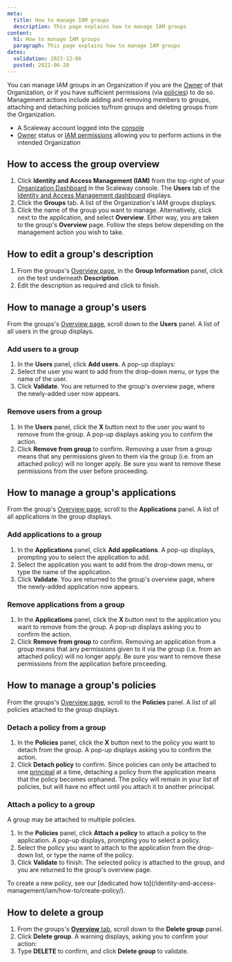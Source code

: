 ```yaml
---
meta:
  title: How to manage IAM groups
  description: This page explains how to manage IAM groups
content:
  h1: How to manage IAM groups
  paragraph: This page explains how to manage IAM groups
dates:
  validation: 2023-12-06
  posted: 2022-06-20
---
```


You can manage IAM groups in an Organization if you are the [Owner](/identity-and-access-management/iam/concepts/#owner) of that Organization, or if you have sufficient permissions (via [policies](/identity-and-access-management/iam/concepts/#policy)) to do so. Management actions include adding and removing members to groups, attaching and detaching policies to/from groups and deleting groups from the Organization.

<Macro id="requirements" />

- A Scaleway account logged into the [console](https://console.scaleway.com)
- [Owner](/identity-and-access-management/iam/concepts/#owner) status or [IAM permissions](/identity-and-access-management/iam/concepts/#permission) allowing you to perform actions in the intended Organization

## How to access the group overview

1. Click **Identity and Access Management (IAM)** from the top-right of your [Organization Dashboard](https://console.scaleway.com/organization) in the Scaleway console. The **Users** tab of the [Identity and Access Management dashboard](https://console.scaleway.com/iam/applications) displays.
    <Lightbox src="scaleway-iam-users-dashboard.webp" alt="" />
2. Click the **Groups** tab. A list of the Organization's IAM groups displays.
    <Lightbox src="scaleway-groups-overview.webp" alt="" />
3. Click the name of the group you want to manage. Alternatively, click <Icon name="more" /> next to the application, and select **Overview**. Either way, you are taken to the group's **Overview** page.
    Follow the steps below depending on the management action you wish to take.

## How to edit a group's description

1. From the groups's [Overview page](#how-to-access-the-group-overview), in the **Group Information** panel, click on the text underneath **Description**.
2. Edit the description as required and click <Icon name="validate" /> to finish.

## How to manage a group's users

From the groups's [Overview page](#how-to-access-the-group-overview), scroll down to the **Users** panel. A list of all users in the group displays.

### Add users to a group

1. In the **Users** panel, click **Add users**. A pop-up displays:
    <Lightbox src="scaleway-add-user-to-group.webp" alt="" />
2. Select the user you want to add from the drop-down menu, or type the name of the user.
3. Click **Validate**. You are returned to the group's overview page, where the newly-added user now appears.

### Remove users from a group

1. In the **Users** panel, click the **X** button next to the user you want to remove from the group. A pop-up displays asking you to confirm the action.
2. Click **Remove from group** to confirm.
    <Message type="important">
      Removing a user from a group means that any permissions given to them via the group (i.e. from an attached policy) will no longer apply. Be sure you want to remove these permissions from the user before proceeding.
    </Message>

## How to manage a group's applications

From the group's [Overview page](#how-to-access-the-group-overview), scroll to the **Applications** panel. A list of all applications in the group displays.

### Add applications to a group

1. In the **Applications** panel, click **Add applications**. A pop-up displays, prompting you to select the application to add.
2. Select the application you want to add from the drop-down menu, or type the name of the application.
3. Click **Validate**. You are returned to the group's overview page, where the newly-added application now appears.

### Remove applications from a group

1. In the **Applications** panel, click the **X** button next to the application you want to remove from the group. A pop-up displays asking you to confirm the action.
2. Click **Remove from group** to confirm.
    <Message type="important">
      Removing an application from a group means that any permissions given to it via the group (i.e. from an attached policy) will no longer apply. Be sure you want to remove these permissions from the application before proceeding.
    </Message>

## How to manage a group's policies

From the groups's [Overview page](#how-to-access-the-group-overview), scroll to the **Policies** panel. A list of all policies attached to the group displays.

### Detach a policy from a group

1. In the **Policies** panel, click the **X** button next to the policy you want to detach from the group. A pop-up displays asking you to confirm the action.
2. Click **Detach policy** to confirm.
    <Message type="important">
      Since policies can only be attached to one [principal](/identity-and-access-management/iam/concepts/#principal) at a time, detaching a policy from the application means that the policy becomes orphaned. The policy will remain in your list of policies, but will have no effect until you attach it to another principal. 
    </Message>

### Attach a policy to a group

A group may be attached to multiple policies.

1. In the **Policies** panel, click **Attach a policy** to attach a policy to the application. A pop-up displays, prompting you to select a policy.
2. Select the policy you want to attach to the application from the drop-down list, or type the name of the policy.
3. Click **Validate** to finish.
    The selected policy is attached to the group, and you are returned to the group's overview page.

<Message type="tip">
  To create a new policy, see our [dedicated how to](/identity-and-access-management/iam/how-to/create-policy/).
</Message>

## How to delete a group

1. From the groups's [**Overview** tab](#how-to-access-the-application-overview), scroll down to the **Delete group** panel.
2. Click **Delete group**. A warning displays, asking you to confirm your action:
    <Lightbox src="scaleway-delete-group.webp" alt="A pop up box displaying a warning: Warning: This will permanently delete your group. This action is irreversible and could delete permissions for group members. Policies attached to users and applications via this group will no longer apply." />
3. Type **DELETE** to confirm, and click **Delete group** to validate.


